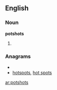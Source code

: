 ==English==
===Noun===
'''potshots'''
# {{plural of|[[potshot]]}}

===Anagrams===
* {{alphagram|hoopsstt}}
* [[hotspots#English|hotspots]], [[hot spots#English|hot spots]]

[[ar:potshots]]
